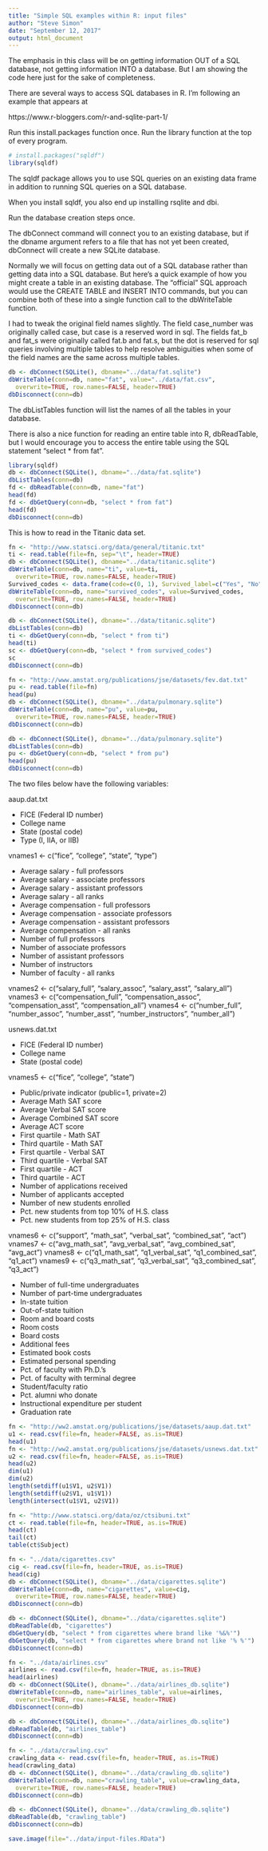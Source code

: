 ```yaml
---
title: "Simple SQL examples within R: input files"
author: "Steve Simon"
date: "September 12, 2017"
output: html_document
---
```


The emphasis in this class will be on getting information OUT of a SQL database, not getting information INTO a database. But I am showing the code here just for the sake of completeness.

There are several ways to access SQL databases in R. I'm following an example that appears at 

https://www.r-bloggers.com/r-and-sqlite-part-1/

Run this install.packages function once. Run the library function at the top of every program.

```r
# install.packages("sqldf")
library(sqldf)
```

The sqldf package allows you to use SQL queries on an existing data frame in addition to running SQL queries on a SQL database.

When you install sqldf, you also end up installing rsqlite and dbi. 

Run the database creation steps once.

The dbConnect command will connect you to an existing database, but if the dbname argument refers to a file that has not yet been created, dbConnect will create a new SQLite database.

Normally we will focus on getting data out of a SQL database rather than getting data into a SQL database. But here's a quick example of how you might create a table in an existing database. The "official" SQL approach would use the CREATE TABLE and INSERT INTO commands, but you can combine both of these into a single function call to the dbWriteTable function.

I had to tweak the original field names slightly. The field case_number was originally called case, but case is a reserved word in sql. The fields fat_b and fat_s were originally called fat.b and fat.s, but the dot is reserved for sql queries involving multiple tables to help resolve ambiguities when some of the field names are the same across multiple tables.

```r
db <- dbConnect(SQLite(), dbname="../data/fat.sqlite")
dbWriteTable(conn=db, name="fat", value="../data/fat.csv",
  overwrite=TRUE, row.names=FALSE, header=TRUE)
dbDisconnect(conn=db)
```

The dbListTables function will list the names of all the tables in your database.

There is also a nice function for reading an entire table into R, dbReadTable, but I would encourage you to access the entire table using the SQL statement "select * from fat".

```r
library(sqldf)
db <- dbConnect(SQLite(), dbname="../data/fat.sqlite")
dbListTables(conn=db)
fd <- dbReadTable(conn=db, name="fat")
head(fd)
fd <- dbGetQuery(conn=db, "select * from fat")
head(fd)
dbDisconnect(conn=db)
```

This is how to read in the Titanic data set.

```r
fn <- "http://www.statsci.org/data/general/titanic.txt"
ti <- read.table(file=fn, sep="\t", header=TRUE)
db <- dbConnect(SQLite(), dbname="../data/titanic.sqlite")
dbWriteTable(conn=db, name="ti", value=ti,
  overwrite=TRUE, row.names=FALSE, header=TRUE)
Survived_codes <- data.frame(code=c(0, 1), Survived_label=c("Yes", "No"))
dbWriteTable(conn=db, name="survived_codes", value=Survived_codes,
  overwrite=TRUE, row.names=FALSE, header=TRUE)
dbDisconnect(conn=db)
```

```r
db <- dbConnect(SQLite(), dbname="../data/titanic.sqlite")
dbListTables(conn=db)
ti <- dbGetQuery(conn=db, "select * from ti")
head(ti)
sc <- dbGetQuery(conn=db, "select * from survived_codes")
sc
dbDisconnect(conn=db)
```

```r
fn <- "http://www.amstat.org/publications/jse/datasets/fev.dat.txt"
pu <- read.table(file=fn)
head(pu)
db <- dbConnect(SQLite(), dbname="../data/pulmonary.sqlite")
dbWriteTable(conn=db, name="pu", value=pu,
  overwrite=TRUE, row.names=FALSE, header=TRUE)
dbDisconnect(conn=db)
```

```r
db <- dbConnect(SQLite(), dbname="../data/pulmonary.sqlite")
dbListTables(conn=db)
pu <- dbGetQuery(conn=db, "select * from pu")
head(pu)
dbDisconnect(conn=db)
```

The two files below have the following variables:

aaup.dat.txt

* FICE (Federal ID number)
* College name
* State (postal code)
* Type  (I, IIA, or IIB)

vnames1 <- c("fice", "college", "state", "type")

* Average salary - full professors
* Average salary - associate professors
* Average salary - assistant professors
* Average salary - all ranks
* Average compensation - full professors
* Average compensation - associate professors
* Average compensation - assistant professors
* Average compensation - all ranks
* Number of full professors
* Number of associate professors
* Number of assistant professors
* Number of instructors
* Number of faculty - all ranks

vnames2 <- c("salary_full", "salary_assoc", "salary_asst", "salary_all")
vnames3 <- c("compensation_full", "compensation_assoc", "compensation_asst", "compensation_all")
vnames4 <- c("number_full", "number_assoc", "number_asst", "number_instructors", "number_all")



usnews.dat.txt

* FICE (Federal ID number)
* College name
* State (postal code)

vnames5 <- c("fice", "college", "state")

* Public/private indicator (public=1, private=2)
* Average Math SAT score
* Average Verbal SAT score
* Average Combined SAT score
* Average ACT score
* First quartile - Math SAT
* Third quartile - Math SAT
* First quartile - Verbal SAT
* Third quartile - Verbal SAT
* First quartile - ACT
* Third quartile - ACT
* Number of applications received
* Number of applicants accepted
* Number of new students enrolled
* Pct. new students from top 10% of H.S. class
* Pct. new students from top 25% of H.S. class

vnames6 <- c("support", "math_sat", "verbal_sat", "combined_sat", "act")
vnames7 <- c("avg_math_sat", "avg_verbal_sat", "avg_combined_sat", "avg_act")
vnames8 <- c("q1_math_sat", "q1_verbal_sat", "q1_combined_sat", "q1_act")
vnames9 <- c("q3_math_sat", "q3_verbal_sat", "q3_combined_sat", "q3_act")

* Number of full-time undergraduates
* Number of part-time undergraduates
* In-state tuition
* Out-of-state tuition
* Room and board costs
* Room costs
* Board costs
* Additional fees
* Estimated book costs
* Estimated personal spending
* Pct. of faculty with Ph.D.'s
* Pct. of faculty with terminal degree
* Student/faculty ratio
* Pct. alumni who donate
* Instructional expenditure per student
* Graduation rate

```r
fn <- "http://ww2.amstat.org/publications/jse/datasets/aaup.dat.txt"
u1 <- read.csv(file=fn, header=FALSE, as.is=TRUE)
head(u1)
fn <- "http://ww2.amstat.org/publications/jse/datasets/usnews.dat.txt"
u2 <- read.csv(file=fn, header=FALSE, as.is=TRUE)
head(u2)
dim(u1)
dim(u2)
length(setdiff(u1$V1, u2$V1))
length(setdiff(u2$V1, u1$V1))
length(intersect(u1$V1, u2$V1))
```

```r
fn <- "http://www.statsci.org/data/oz/ctsibuni.txt"
ct <- read.table(file=fn, header=TRUE, as.is=TRUE)
head(ct)
tail(ct)
table(ct$Subject)
```

```r
fn <- "../data/cigarettes.csv"
cig <- read.csv(file=fn, header=TRUE, as.is=TRUE)
head(cig)
db <- dbConnect(SQLite(), dbname="../data/cigarettes.sqlite")
dbWriteTable(conn=db, name="cigarettes", value=cig,
  overwrite=TRUE, row.names=FALSE, header=TRUE)
dbDisconnect(conn=db)

db <- dbConnect(SQLite(), dbname="../data/cigarettes.sqlite")
dbReadTable(db, "cigarettes")
dbGetQuery(db, "select * from cigarettes where brand like '%&%'")
dbGetQuery(db, "select * from cigarettes where brand not like '% %'")
dbDisconnect(conn=db)
```

```r
fn <- "../data/airlines.csv"
airlines <- read.csv(file=fn, header=TRUE, as.is=TRUE)
head(airlines)
db <- dbConnect(SQLite(), dbname="../data/airlines_db.sqlite")
dbWriteTable(conn=db, name="airlines_table", value=airlines,
  overwrite=TRUE, row.names=FALSE, header=TRUE)
dbDisconnect(conn=db)

db <- dbConnect(SQLite(), dbname="../data/airlines_db.sqlite")
dbReadTable(db, "airlines_table")
dbDisconnect(conn=db)
```

```r
fn <- "../data/crawling.csv"
crawling_data <- read.csv(file=fn, header=TRUE, as.is=TRUE)
head(crawling_data)
db <- dbConnect(SQLite(), dbname="../data/crawling_db.sqlite")
dbWriteTable(conn=db, name="crawling_table", value=crawling_data,
  overwrite=TRUE, row.names=FALSE, header=TRUE)
dbDisconnect(conn=db)

db <- dbConnect(SQLite(), dbname="../data/crawling_db.sqlite")
dbReadTable(db, "crawling_table")
dbDisconnect(conn=db)
```

```r
save.image(file="../data/input-files.RData")
```